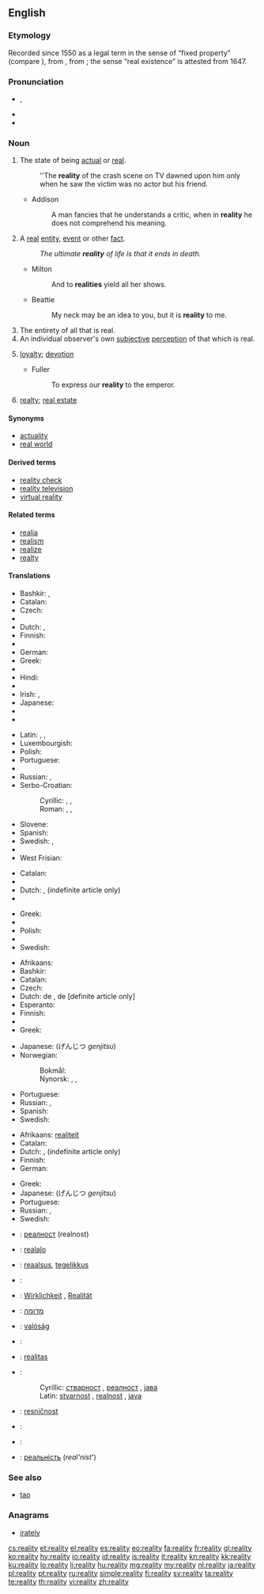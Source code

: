 ==English==

===Etymology===
Recorded since 1550 as a legal term in the sense of “fixed property” (compare {{term|real estate|lang=en}}), from {{etyl|Medieval Latin}} {{term|realitas|lang=la}}, from {{etyl|Late Latin}} {{term|realis||real|lang=la}}; the sense “real existence” is attested from 1647.

===Pronunciation===
* {{IPA|/riˈæləti/}}, {{X-SAMPA|/ri"{l@ti/}}
* {{audio|en-us-reality.ogg|Audio (US)}}
* {{rhymes|ælɪti}}

===Noun===
{{en-noun|-|realities}}

# The state of being [[actual]] or [[real]].
#: ''The '''reality''' of the crash scene on TV dawned upon him only when he saw the victim was no actor but his friend.
#* Addison
#*: A man fancies that he understands a critic, when in '''reality''' he does not comprehend his meaning.
# A [[real]] [[entity]], [[event]] or other [[fact]].
#: ''The ultimate '''reality''' of life is that it ends in death.''
#* Milton
#*: And to '''realities''' yield all her shows.
#* Beattie
#*: My neck may be an idea to you, but it is '''reality''' to me.
# The entirety of all that is real.
# An individual observer's own [[subjective]] [[perception]] of that which is real.
# {{obsolete}} [[loyalty]]; [[devotion]]
#* Fuller
#*: To express our '''reality''' to the emperor.
# {{legal|obsolete}} [[realty]]; [[real estate]]

====Synonyms====
* [[actuality]]
* [[real world]]

====Derived terms====
* [[reality check]]
* [[reality television]]
* [[virtual reality]]

====Related terms====
* [[realia]]
* [[realism]]
* [[realize]]
* [[realty]]

====Translations====
{{trans-top|state of being actual or real}}
* Bashkir: {{t+|ba|ғәмәл|tr=ğämäl}}, {{t+|ba|ысынбарлыҡ|tr=ïsïnbarlïq}}
* Catalan: {{t-|ca|realitat|f}}
* Czech: {{t+|cs|skutečnost|f}}
* {{trreq|da}}
* Dutch: {{t+|nl|werkelijkheid|f}}, {{t+|nl|realiteit|f}}
* Finnish: {{t-|fi|olemassaolo}}
* {{trreq|fr}}
* German: {{t+|de|Wirklichkeit|f}}
* Greek: {{t+|el|πραγματικότητα|f|tr=pragmatikótita}}
* {{trreq|he}}
* Hindi: {{t-|hi|सच्चाई|tr=saccā'ī|sc=Deva}}
* {{trreq|hu}}
* Irish: {{t-|ga|nithiúlacht|f}}, {{t-|ga|réadúlacht|f}}
* Japanese: {{t+|ja|実在|tr=じつざい, jitsuzai}}
* {{trreq|km}}
* {{trreq|ko}}
{{trans-mid}}
* Latin: {{t-|la|natura}}, {{t-|la|eventus}}, {{t+|la|veritas}}
* Luxembourgish: {{t-|lb|Realitéit|f}}
* Polish: {{t+|pl|rzeczywistość|f}}
* Portuguese: {{t+|pt|realidade|f}}
* {{trreq|ro}}
* Russian: {{t+|ru|реальность|f|tr=reál’nošt’}}, {{t+|ru|вещественность|f|tr=v'eš'éstv'ennost’}}
* Serbo-Croatian:
*: Cyrillic: {{t-|sh|стварност|f|sc=Cyrl}}, {{t-|sh|реалност|f|sc=Cyrl}}, {{t-|sh|јава|f|sc=Cyrl}}
*: Roman: {{t-|sh|stvarnost|f}}, {{t-|sh|realnost|f}}, {{t-|sh|java|f}}
* Slovene: {{t-|sl|resničnost|f}}
* Spanish: {{t+|es|realidad|f}}
* Swedish: {{t+|sv|verklighet|c}}, {{t+|sv|realism|c}}
* {{trreq|vo}}
* West Frisian: {{t-|fy|wierheid|c}}
{{trans-bottom}}

{{trans-top|a real entity, event etc.}}
* Catalan: {{t-|ca|realitat|f}}
* {{trreq|da}}
* Dutch: {{t-|nl|feitelijkheid|f}}, {{t+|nl|realiteit|f}} (indefinite article only)
* {{trreq|fr}}
{{trans-mid}}
* Greek: {{t+|el|πραγματικότητα|f|tr=pragmatikótita}}
* {{trreq|km}}
* Polish: {{t+|pl|rzeczywistość|f}}
* {{trreq|pt}}
* Swedish: {{t+|sv|realitet|c}}
{{trans-bottom}}

{{trans-top|entirety of all that is real}}
* Afrikaans: {{t-|af|realiteit}}
* Bashkir: {{t+|ba|ысынбарлыҡ|tr=ïsïnbarlïq}}
* Catalan: {{t-|ca|realitat|f}}
* Czech: {{t+|cs|skutečnost|f}}
* Dutch: de {{t+|nl|werkelijkheid|f}}, de {{t+|nl|realiteit|f}} [definite article only]
* Esperanto: {{t-|eo|realaĵo}}
* Finnish: {{t+|fi|todellisuus}}
* {{trreq|ka}}
* Greek: {{t+|el|πραγματικότητα|f|tr=pragmatikótita}}
{{trans-mid}}
* Japanese: {{t+|ja|現実}} (げんじつ ''genjitsu'')
* Norwegian:
*: Bokmål: {{t+|no|virkelighet|m|f}}
*: Nynorsk: {{t-|nn|røynd|f}}, {{t-|nn|røyndom|m}}, {{t-|nn|verkelegheit|f}}
* Portuguese: {{t+|pt|realidade|f}}
* Russian: {{t+|ru|реальность|f|tr=reál’nošt’}}, {{t+|ru|действительность|f|tr=''d'ejstvít'el'nost'''}}
* Spanish: {{t+|es|realidad|f}}
* Swedish: {{t+|sv|verklighet|c}}
{{trans-bottom}}

{{trans-top|an individual observer's subjective perception}}
* Afrikaans: [[realiteit]]
* Catalan: {{t-|ca|realitat|f}}
* Dutch: {{t+|nl|werkelijkheid|f}}, {{t+|nl|realiteit|f}} (indefinite article only)
* Finnish: {{t+|fi|todellisuus}}
* German: {{t+|de|Realität|f}}
{{trans-mid}}
* Greek: {{t+|el|πραγματικότητα|f|tr=pragmatikótita}}
* Japanese: {{t+|ja|現実}} (げんじつ ''genjitsu'')
* Portuguese: {{t+|pt|realidade|f}}
* Russian: {{t+|ru|реальность|f|tr=reál’nošt’}}, {{t+|ru|действительность|f|tr=''d'ejstvít'el'nost'''}}
* Swedish: {{t+|sv|verklighet|c}}
{{trans-bottom}}

{{checktrans-top}}
* {{ttbc|bg}}: [[реалност]] (realnost)
* {{ttbc|eo}}: [[realaĵo]]
* {{ttbc|et}}: [[reaalsus]], [[tegelikkus]]
* {{ttbc|fr}}: {{t+|fr|réalité}}
* {{ttbc|de}}: [[Wirklichkeit]] {{f}}, [[Realität]] {{f}}
* {{ttbc|he}}: [[מדומה]]
* {{ttbc|hu}}: [[valóság]]
{{trans-mid}}
* {{ttbc|it}}: {{t+|it|realtà}}
* {{ttbc|la}}: [[realitas]] {{f}}
* {{ttbc|sh}}:
*: Cyrillic: [[стварност]] {{f}}, [[реалност]] {{f}}, [[јава]] {{f}}
*: Latin: [[stvarnost]] {{f}}, [[realnost]] {{f}}, [[java]] {{f}}
* {{ttbc|sl}}: [[resničnost]] {{f}}
* {{ttbc|es}}: {{t+|es|realidad}}
* {{ttbc|sv}}: {{t+|sv|verklighet|c}}
* {{ttbc|uk}}: [[реальність]] (''real'nist''')
{{trans-bottom}}

===See also===
* [[tao]]

===Anagrams===
* [[irately]]

[[cs:reality]]
[[et:reality]]
[[el:reality]]
[[es:reality]]
[[eo:reality]]
[[fa:reality]]
[[fr:reality]]
[[gl:reality]]
[[ko:reality]]
[[hy:reality]]
[[io:reality]]
[[id:reality]]
[[is:reality]]
[[it:reality]]
[[kn:reality]]
[[kk:reality]]
[[ku:reality]]
[[lo:reality]]
[[li:reality]]
[[hu:reality]]
[[mg:reality]]
[[my:reality]]
[[nl:reality]]
[[ja:reality]]
[[pl:reality]]
[[pt:reality]]
[[ru:reality]]
[[simple:reality]]
[[fi:reality]]
[[sv:reality]]
[[ta:reality]]
[[te:reality]]
[[th:reality]]
[[vi:reality]]
[[zh:reality]]